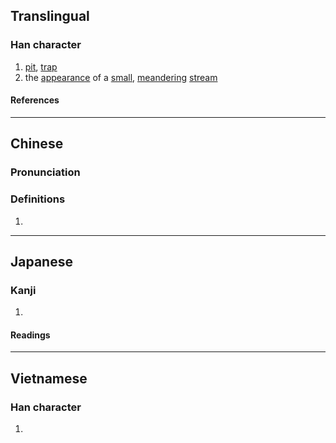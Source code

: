 {{character info/new}}
==Translingual==

===Han character===
{{Han char|rn=85|rad=水|as=04|sn=7|four=35100|canj=ETT,XETT|ids=⿰氵井}}

# [[pit]], [[trap]]
# the [[appearance]] of a [[small]], [[meander]]ing [[stream]]

====References====
{{Han ref|kx=0607.130|dkj=17155|dj=1000.140|hdz=31558.020|uh=6C6B}}

----

==Chinese==
{{zh-forms}}

===Pronunciation===
{{zh-pron
|m=jǐng
|c=zeng2
|mn=chiáⁿ
|mc=y
|oc=y
|ma=
|cat=n
}}

===Definitions===
{{zh-hanzi}}

# {{rfdef|lang=zh}}

----

==Japanese==

===Kanji===
{{ja-kanji|grade=|rs=水04}}

# {{defn|lang=ja|sort=水04}}

====Readings====
{{ja-readings
|on=けい, きょう, せい, じょう
}}

----

==Vietnamese==

===Han character===
{{vi-readings|rs=水04|reading=giếng}}

# {{defn|lang=vi|sort=水04}}